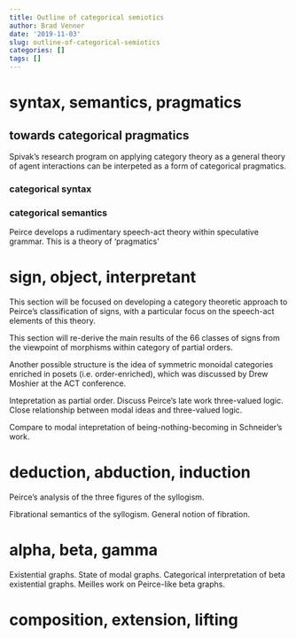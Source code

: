 ```yaml
---
title: Outline of categorical semiotics
author: Brad Venner
date: '2019-11-03'
slug: outline-of-categorical-semiotics
categories: []
tags: []
---
```


# syntax, semantics, pragmatics

## towards categorical pragmatics

Spivak's research program on applying category theory as a general theory of agent interactions can be interpeted as a form of categorical pragmatics.

### categorical syntax

### categorical semantics


Peirce develops a rudimentary speech-act theory within speculative grammar.  This is a theory of 'pragmatics'

# sign, object, interpretant

This section will be focused on developing a category theoretic approach to Peirce's classification of signs, with a particular focus on the speech-act elements of this theory.

This section will re-derive the main results of the 66 classes of signs from the viewpoint of morphisms within category of partial orders.  

Another possible structure is the idea of symmetric monoidal categories enriched in posets (i.e. order-enriched), which was discussed by Drew Moshier at the ACT conference.

Intepretation as partial order.  Discuss Peirce's late work three-valued logic.  Close relationship between modal ideas and three-valued logic.

Compare to modal intepretation of being-nothing-becoming in Schneider's work.  

# deduction, abduction, induction

Peirce's analysis of the three figures of the syllogism.

Fibrational semantics of the syllogism.  General notion of fibration. 

# alpha, beta, gamma

Existential graphs.  State of modal graphs.  Categorical interpretation of beta existential graphs.  Meilles work on Peirce-like beta graphs.

# composition, extension, lifting